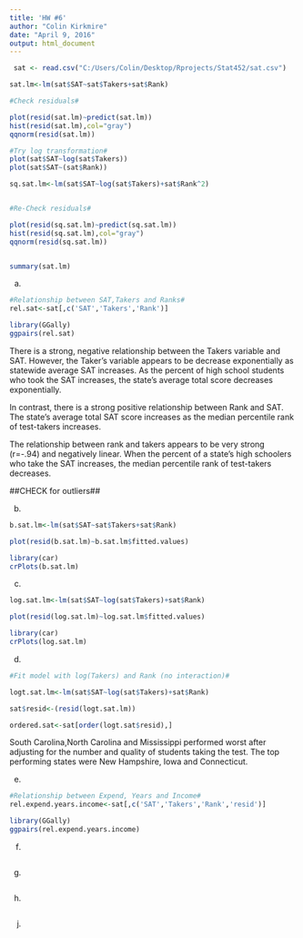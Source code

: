```yaml
---
title: 'HW #6'
author: "Colin Kirkmire"
date: "April 9, 2016"
output: html_document
---
```



```r
 sat <- read.csv("C:/Users/Colin/Desktop/Rprojects/Stat452/sat.csv")

sat.lm<-lm(sat$SAT~sat$Takers+sat$Rank)

#Check residuals#

plot(resid(sat.lm)~predict(sat.lm))
hist(resid(sat.lm),col="gray")
qqnorm(resid(sat.lm))

#Try log transformation#
plot(sat$SAT~log(sat$Takers))
plot(sat$SAT~(sat$Rank))

sq.sat.lm<-lm(sat$SAT~log(sat$Takers)+sat$Rank^2)


#Re-Check residuals#

plot(resid(sq.sat.lm)~predict(sq.sat.lm))
hist(resid(sq.sat.lm),col="gray")
qqnorm(resid(sq.sat.lm))


summary(sat.lm)
```

(a)
```r
#Relationship between SAT,Takers and Ranks#
rel.sat<-sat[,c('SAT','Takers','Rank')]

library(GGally)
ggpairs(rel.sat)
```

There is a strong, negative relationship between the Takers variable and SAT. However, the Taker's variable appears to be decrease exponentially as statewide average SAT increases.
As the percent of high school students who took the SAT increases, the state's average total score decreases exponentially. 

In contrast, there is a strong positive  relationship between Rank and SAT.  The state's average total SAT score increases as the median percentile rank of test-takers increases. 

The relationship between rank and takers appears to be very strong (r=-.94) and negatively linear. When the percent of a state's high schoolers who take the SAT increases, the median percentile rank of test-takers decreases.  

##CHECK for outliers##

(b)
```r
b.sat.lm<-lm(sat$SAT~sat$Takers+sat$Rank)

plot(resid(b.sat.lm)~b.sat.lm$fitted.values)

library(car)
crPlots(b.sat.lm)

```

(c)
```r
log.sat.lm<-lm(sat$SAT~log(sat$Takers)+sat$Rank)

plot(resid(log.sat.lm)~log.sat.lm$fitted.values)

library(car)
crPlots(log.sat.lm)
```

(d)
```r
#Fit model with log(Takers) and Rank (no interaction)#

logt.sat.lm<-lm(sat$SAT~log(sat$Takers)+sat$Rank)

sat$resid<-(resid(logt.sat.lm))

ordered.sat<-sat[order(logt.sat$resid),]

```
South Carolina,North Carolina and Mississippi performed worst after adjusting for the number and quality of students taking the test.  The top performing states were New Hampshire, Iowa and Connecticut.


(e)
```r
#Relationship between Expend, Years and Income#
rel.expend.years.income<-sat[,c('SAT','Takers','Rank','resid')]

library(GGally)
ggpairs(rel.expend.years.income)
```




(f)
```r

```

(g)
```r

```

(h)
```r

```

(j)
```r

```






